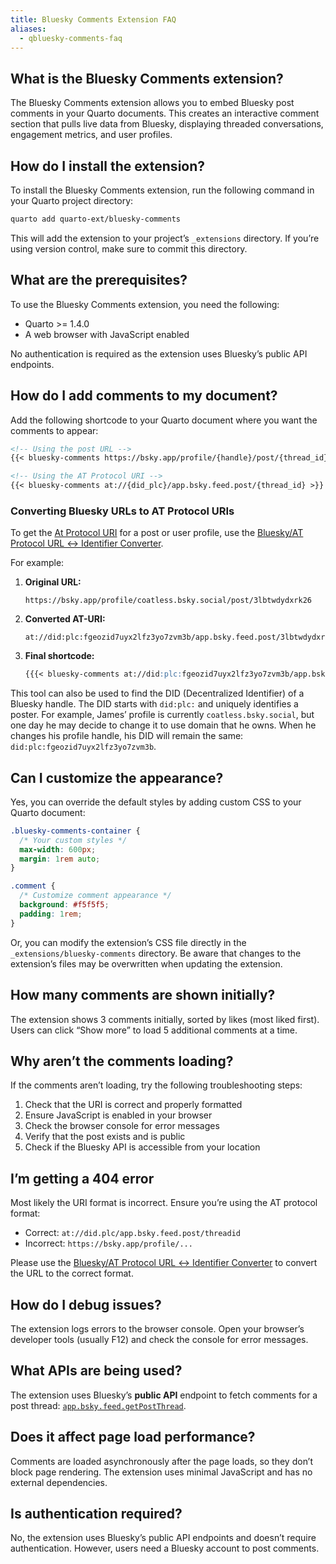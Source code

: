 ```yaml
---
title: Bluesky Comments Extension FAQ
aliases:
  - qbluesky-comments-faq
---
```


## What is the Bluesky Comments extension?

The Bluesky Comments extension allows you to embed Bluesky post comments in your Quarto documents. This creates an interactive comment section that pulls live data from Bluesky, displaying threaded conversations, engagement metrics, and user profiles.

## How do I install the extension?

To install the Bluesky Comments extension, run the following command in your Quarto project directory:

```bash
quarto add quarto-ext/bluesky-comments
```

This will add the extension to your project's `_extensions` directory. If you're using version control, make sure to commit this directory.

## What are the prerequisites?

To use the Bluesky Comments extension, you need the following:

- Quarto >= 1.4.0
- A web browser with JavaScript enabled

No authentication is required as the extension uses Bluesky's public API endpoints.

## How do I add comments to my document?

Add the following shortcode to your Quarto document where you want the comments to appear:

```markdown
<!-- Using the post URL -->
{{< bluesky-comments https://bsky.app/profile/{handle}/post/{thread_id} >>}}

<!-- Using the AT Protocol URI -->
{{< bluesky-comments at://{did_plc}/app.bsky.feed.post/{thread_id} >}}
```

### Converting Bluesky URLs to AT Protocol URIs {#convert-to-atproto-uri}

To get the [At Protocol URI](https://atproto.com/specs/at-uri-scheme) for a post or user profile, use the [Bluesky/AT Protocol URL ↔ Identifier Converter](https://web-apps.thecoatlessprofessor.com/bluesky/profile-or-post-to-did-at-uri.html).

For example:

1. **Original URL:**
   ```
   https://bsky.app/profile/coatless.bsky.social/post/3lbtwdydxrk26
   ```

2. **Converted AT-URI:**
   ```
   at://did:plc:fgeozid7uyx2lfz3yo7zvm3b/app.bsky.feed.post/3lbtwdydxrk26
   ```

3. **Final shortcode:**
   ````markdown
   {{{< bluesky-comments at://did:plc:fgeozid7uyx2lfz3yo7zvm3b/app.bsky.feed.post/3lbtwdydxrk26 >}}}
   ````

This tool can also be used to find the DID (Decentralized Identifier) of a Bluesky handle.
The DID starts with `did:plc:` and uniquely identifies a poster.
For example, James' profile is currently `coatless.bsky.social`, but one day he may decide to change it to use domain that he owns.
When he changes his profile handle, his DID will remain the same: `did:plc:fgeozid7uyx2lfz3yo7zvm3b`.

## Can I customize the appearance?

Yes, you can override the default styles by adding custom CSS to your Quarto document:

```css
.bluesky-comments-container {
  /* Your custom styles */
  max-width: 600px;
  margin: 1rem auto;
}

.comment {
  /* Customize comment appearance */
  background: #f5f5f5;
  padding: 1rem;
}
```

Or, you can modify the extension's CSS file directly in the `_extensions/bluesky-comments` directory. Be aware that changes to the extension's files may be overwritten when updating the extension.

## How many comments are shown initially?

The extension shows 3 comments initially, sorted by likes (most liked first). Users can click "Show more" to load 5 additional comments at a time.


## Why aren't the comments loading?

If the comments aren't loading, try the following troubleshooting steps:

1. Check that the URI is correct and properly formatted
2. Ensure JavaScript is enabled in your browser
3. Check the browser console for error messages
4. Verify that the post exists and is public
5. Check if the Bluesky API is accessible from your location

## I'm getting a 404 error

Most likely the URI format is incorrect. Ensure you're using the AT protocol format:

- Correct: `at://did.plc/app.bsky.feed.post/threadid`
- Incorrect: `https://bsky.app/profile/...`

Please use the [Bluesky/AT Protocol URL ↔ Identifier Converter](https://web-apps.thecoatlessprofessor.com/bluesky/profile-or-post-to-did-at-uri.html) to convert the URL to the correct format.

## How do I debug issues?

The extension logs errors to the browser console. Open your browser's developer tools (usually F12) and check the console for error messages.

## What APIs are being used?

The extension uses Bluesky's **public API** endpoint to fetch comments for a post thread: [`app.bsky.feed.getPostThread`](https://docs.bsky.app/docs/api/app-bsky-feed-get-post-thread).

## Does it affect page load performance?

Comments are loaded asynchronously after the page loads, so they don't block page rendering. The extension uses minimal JavaScript and has no external dependencies.

## Is authentication required?

No, the extension uses Bluesky's public API endpoints and doesn't require authentication. However, users need a Bluesky account to post comments.

